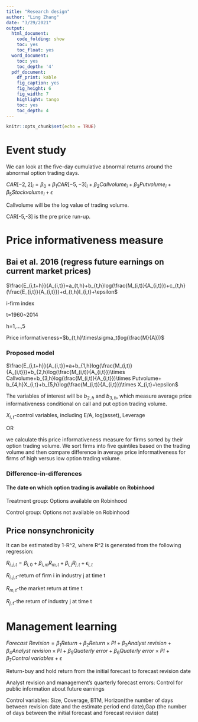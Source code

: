 ```yaml
---
title: "Research design"
author: "Ling Zhang"
date: "3/29/2021"
output: 
  html_document:
    code_folding: show
    toc: yes
    toc_float: yes
  word_document:
    toc: yes
    toc_depth: '4'
  pdf_document:
    df_print: kable
    fig_caption: yes
    fig_height: 6
    fig_width: 7
    highlight: tango
    toc: yes
    toc_depth: 4
---
```


```r
knitr::opts_chunk$set(echo = TRUE)
```

# Event study

We can look at the five-day cumulative abnormal returns around the abnormal option trading days. 

$CAR[-2,2]_i=\beta_0+\beta_1CAR[-5,-3]_i+\beta_2Callvolume_i+\beta_3Putvolume_i+\beta_5Stockvolume_i+\epsilon$

Callvolume will be the log value of trading volume.

CAR[-5,-3] is the pre price run-up. 


# Price informativeness measure

## Bai et al. 2016 (regress future earnings on current market prices)

$\frac{E_{i,t+h}}{A_{i,t}}=a_{t,h}+b_{t,h}log(\frac{M_(i,t)}{A_{i,t}})+c_{t,h}(\frac{E_{i,t}}{A_{i,t}})+d_{t,h}I_{i,t}+\epsilon$

i-firm index

t=1960~2014

h=1,...,5

Price informativeness=$b_{t,h}\times\sigma_t(log(\frac{M}{A}))$

### Proposed model

$\frac{E_{i,t+h}}{A_{i,t}}=a+b_{1,h}log(\frac{M_(i,t)}{A_{i,t}})+b_{2,h}log(\frac{M_(i,t)}{A_{i,t}})\times Callvolume+b_{3,h}log(\frac{M_(i,t)}{A_{i,t}})\times Putvolume+ b_{4,h}X_{i,t}+b_{5,h}log(\frac{M_(i,t)}{A_{i,t}})\times X_{i,t}+\epsilon$

The variables of interest will be $b_{2,h}$ and $b_{3,h}$, which measure average price informativeness conditional on call and put option trading volume. 

$X_{i,t}$-control variables, including E/A, log(asset), Leverage

OR

we calculate this price informativeness measure for firms sorted by their option trading volume. We sort firms into five quintiles based on the trading volume and then compare difference in average price informativeness for firms of high versus low option trading volume. 


### Difference-in-differences 

#### The date on which option trading is available on Robinhood

Treatment group: Options available on Robinhood

Control group: Options not available on Robinhood


## Price nonsynchronicity

It can be estimated by 1-R^2, where R^2 is generated from the following regression:

$R_{i,j,t}=\beta_{i,0}+\beta_{i,m}R_{m,t}+\beta_{i,j}R_{j,t}+\epsilon_{i,t}$

$R_{i,j,t}$-return of firm i in industry j at time t

$R_{m,t}$-the market return at time t

$R_{j,t}$-the return of industry j at time t



# Management learning

$Forecast\ Revision=\beta_1Return+\beta_2Return \times PI+\beta_3Analyst\ revision+\beta_4Analyst\ revision \times PI+\beta_5Quaterly\ error+\beta_6Quaterly\ error \times PI+\beta_7Control\ variables+\epsilon$

Return-buy and hold return from the initial forecast to forecast revision date

Analyst revision and management's quarterly forecast errors: Control for public information about future earnings

Control variables: Size, Coverage, BTM, Horizon(the number of days between revision date and the estimate period end date),Gap (the number of days between the initial forecast and forecast revision date)





